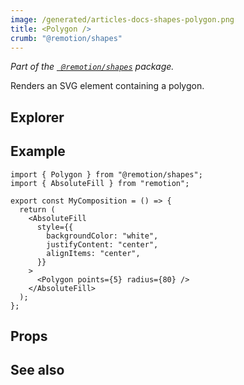 ```yaml
---
image: /generated/articles-docs-shapes-polygon.png
title: <Polygon />
crumb: "@remotion/shapes"
---
```



_Part of the [` @remotion/shapes`](/docs/shapes) package._

Renders an SVG element containing a polygon.

## Explorer

<Demo type="polygon"/>

## Example

```tsx twoslash title="src/Polygon.tsx"
import { Polygon } from "@remotion/shapes";
import { AbsoluteFill } from "remotion";

export const MyComposition = () => {
  return (
    <AbsoluteFill
      style={{
        backgroundColor: "white",
        justifyContent: "center",
        alignItems: "center",
      }}
    >
      <Polygon points={5} radius={80} />
    </AbsoluteFill>
  );
};
```

## Props

<ShapeOptions shape="polygon" all />

## See also

<ShapeSeeAlso shape="polygon"/>
